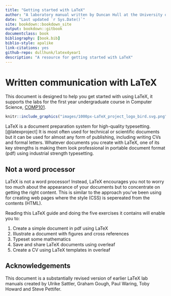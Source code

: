 ```yaml
---
title: "Getting started with LaTeX"
author: "A laboratory manual written by Duncan Hull at the University of Manchester"
date: "Last updated `r Sys.Date()`"
site: bookdown::bookdown_site
output: bookdown::gitbook
documentclass: book
bibliography: [book.bib]
biblio-style: apalike
link-citations: yes
github-repo: dullhunk/latex4year1
description: "A resource for getting started with LaTeX"
---
```


# Written communication with LaTeX

This document is designed to help you get started with using LaTeX, it supports the labs for the first year undergraduate course in Computer Science, [COMP101](https://studentnet.cs.manchester.ac.uk/ugt/COMP10120/syllabus).

```r
knitr::include_graphics("images/1000px-LaTeX_project_logo_bird.svg.png")
```

LaTeX is a document preparation system for high-quality typesetting. [@latexproject] It is most often used for technical or scientific documents but it can be used for almost any form of publishing, including writing CVs and formal letters. Whatever documents you create with LaTeX, one of its key strengths is making them look professional in portable document format (pdf) using industrial strength typesetting.

## Not a word processor

LaTeX is not a word processor! Instead, LaTeX encourages you not to worry too much about the appearance of your documents but to concentrate on getting the right content. This is similar to the approach you've been using for creating web pages where the style (CSS) is sepereated from the contents (HTML).

Reading this LaTeX guide and doing the five exercises it contains will enable you to:

1. Create a simple document in pdf using LaTeX
1. Illustrate a document with figures and cross references
1. Typeset some mathematics
1. Save and share LaTeX documents using overleaf
1. Create a CV using LaTeX templates in overleaf

## Acknowledgements
This document is a substantially revised version of earlier LaTeX lab manuals created by Ulrike Sattler, Graham Gough, Paul Waring, Toby Howard and Steve Pettifer.
